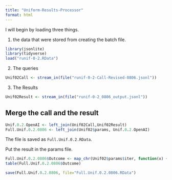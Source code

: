 ```yaml
---
title: "Uniform-Results-Processor"
format: html
---
```


I will begin by loading three things.  

1. the data that were stored from creating the batch file.

```r
library(jsonlite)
library(tidyverse)
load("runif-0-2.RData")
```

2. The queries

```r
Unif02Call <- stream_in(file("runif-0-2-Call-Revised-0806.jsonl"))
```

3. The Results

```r
Unif02Result <- stream_in(file("runif-0-2_0806_output.jsonl"))
```

## Merge the call and the result

```r
Unif.0.2.OpenAI <- left_join(Unif02Call,Unif02Result)
Full.Unif.0.2.0806 <- left_join(Unif02$params, Unif.0.2.OpenAI)
```

The file is saved as `Full.Unif.0.2.RData`.

Put the result in the params file.

```r
Full.Unif.0.2.0806$Outcome <- map_chr(Unif02$params$iter, function(x) { unlist(Unif02Result$response$body$choices[[x]][[2]][2]) })
table(Full.Unif.0.2.0806$Outcome)
```

```r
save(Full.Unif.0.2.0806, file="Full.Unif.0.2.0806.RData")
```

